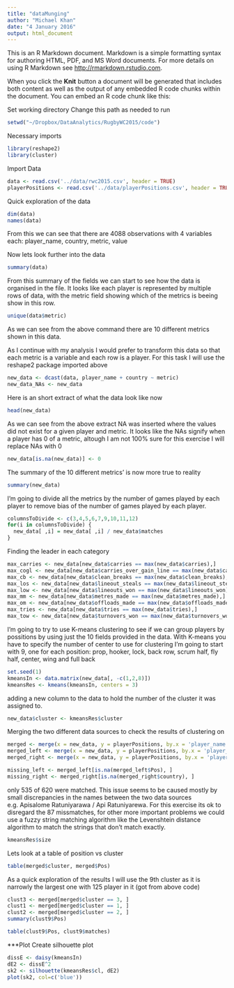 ```yaml
---
title: "dataMunging"
author: "Michael Khan"
date: "4 January 2016"
output: html_document
---
```


This is an R Markdown document. Markdown is a simple formatting syntax for authoring HTML, PDF, and MS Word documents. For more details on using R Markdown see <http://rmarkdown.rstudio.com>.

When you click the **Knit** button a document will be generated that includes both content as well as the output of any embedded R code chunks within the document. You can embed an R code chunk like this:

Set working directory
Change this path as needed to run
```r
setwd("~/Dropbox/DataAnalytics/RugbyWC2015/code")
```


Necessary imports
```r
library(reshape2)
library(cluster)
```

Import Data
```r
data <- read.csv('../data/rwc2015.csv', header = TRUE)
playerPositions <- read.csv('../data/playerPositions.csv', header = TRUE)
```


Quick exploration of the data
```r
dim(data)
names(data)
```
From this we can see that there are 4088 observations with 4 variables each: player_name, country, metric, value


Now lets look further into the data
```r
summary(data)
```
From this summary of the fields we can start to see how the data is organised in the file.
It looks like each player is represented by multiple rows of data, with the metric field showing which of the metrics is beeing show in this row.
```r
unique(data$metric)
```
As we can see from the above command there are 10 different metrics shown in this data.


As I continue with my analysis I would prefer to transform this data so that each metric is a variable and each row is a player.
For this task I will use the reshape2 package imported above

```r
new_data <- dcast(data, player_name + country ~ metric)
new_data_NAs <- new_data
```

Here is an short extract of what the data look like now
```r
head(new_data)
```
As we can see from the above extract NA was inserted where the values did not exist for a given player and metric. It looks like the NAs signify when a player has 0 of a metric, altough I am not 100% sure for this exercise I will replace NAs with 0
```r
new_data[is.na(new_data)] <- 0
```
The summary of the 10 different metrics' is now more true to reality
```r
summary(new_data)
```


I'm going to divide all the metrics by the number of games played by each player to remove bias of the number of games played by each player.
```r
columnsToDivide <- c(3,4,5,6,7,9,10,11,12)
for(i in columnsToDivide) {
  new_data[ ,i] = new_data[ ,i] / new_data$matches
} 
```


Finding the leader in each category 
```r
max_carries <- new_data[new_data$carries == max(new_data$carries),]
max_cogl <- new_data[new_data$carries_over_gain_line == max(new_data$carries_over_gain_line),]
max_cb <- new_data[new_data$clean_breaks == max(new_data$clean_breaks),]
max_los <- new_data[new_data$lineout_steals == max(new_data$lineout_steals),]
max_low <- new_data[new_data$lineouts_won == max(new_data$lineouts_won),]
max_mm <- new_data[new_data$metres_made == max(new_data$metres_made),]
max_om <- new_data[new_data$offloads_made == max(new_data$offloads_made),]
max_tries <- new_data[new_data$tries == max(new_data$tries),]
max_tow <- new_data[new_data$turnovers_won == max(new_data$turnovers_won),]
```


I'm going to try to use K-means clustering to see if we can group players by possitions by using just the 10 fields provided in the data. With K-means you have to specify the number of center to use for clustering I'm going to start with 9, one for each position: prop, hooker, lock, back row, scrum half, fly half, center, wing and full back 
```r


set.seed(1)
kmeansIn <- data.matrix(new_data[, -c(1,2,8)])
kmeansRes <- kmeans(kmeansIn, centers = 3)
```

adding a new column to the data to hold the number of the cluster it was assigned to.
```r
new_data$cluster <- kmeansRes$cluster
```


Merging the two different data sources to check the results of clustering on 
```r
merged <- merge(x = new_data, y = playerPositions, by.x = 'player_name', by.y = 'Player.name')
merged_left <- merge(x = new_data, y = playerPositions, by.x = 'player_name', by.y = 'Player.name', all.x = TRUE)
merged_right <- merge(x = new_data, y = playerPositions, by.x = 'player_name', by.y = 'Player.name', all.y = TRUE)

missing_left <- merged_left[is.na(merged_left$Pos), ]
missing_right <- merged_right[is.na(merged_right$country), ]
```
only 535 of 620 were matched. This issue seems to be caused mostly by small discrepancies in the names between the two data sources e.g. Apisalome Ratuniyarawa / Api Ratuniyarewa. For this exercise its ok to disregard the 87 missmatches, for other more important problems we could use a fuzzy string matching algorithm like the Levenshtein distance algorithm to match the strings that don't match exactly.

```r
kmeansRes$size
```

Lets look at a table of position vs cluster
```r
table(merged$cluster, merged$Pos)
```


As a quick exploration of the results I will use the 9th cluster as it is narrowly the largest one with 125 player in it (got from above code)
```r
clust3 <- merged[merged$cluster == 3, ]
clust1 <- merged[merged$cluster == 1, ]
clust2 <- merged[merged$cluster == 2, ]
summary(clust9$Pos)

table(clust9$Pos, clust9$matches)
```


***Plot
Create silhouette plot
```r
dissE <- daisy(kmeansIn)
dE2 <- dissE^2
sk2 <- silhouette(kmeansRes$cl, dE2)
plot(sk2, col=c('blue'))
```

